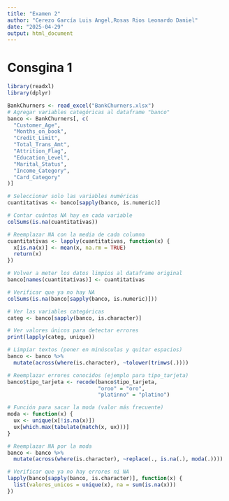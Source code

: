 ```yaml
---
title: "Examen 2"
author: "Cerezo García Luis Angel,Rosas Rios Leonardo Daniel"
date: "2025-04-29"
output: html_document
---
```

# **Consgina 1**

```r
library(readxl)
library(dplyr)

BankChurners <- read_excel("BankChurners.xlsx")
# Agregar variables categóricas al dataframe "banco"
banco <- BankChurners[, c(
  "Customer_Age", 
  "Months_on_book", 
  "Credit_Limit", 
  "Total_Trans_Amt",
  "Attrition_Flag", 
  "Education_Level", 
  "Marital_Status", 
  "Income_Category", 
  "Card_Category"
)]


```



```r
# Seleccionar solo las variables numéricas
cuantitativas <- banco[sapply(banco, is.numeric)]

# Contar cuántos NA hay en cada variable
colSums(is.na(cuantitativas))

```

```r
# Reemplazar NA con la media de cada columna
cuantitativas <- lapply(cuantitativas, function(x) {
  x[is.na(x)] <- mean(x, na.rm = TRUE)
  return(x)
})

# Volver a meter los datos limpios al dataframe original
banco[names(cuantitativas)] <- cuantitativas

# Verificar que ya no hay NA
colSums(is.na(banco[sapply(banco, is.numeric)]))

```



```r
# Ver las variables categóricas
categ <- banco[sapply(banco, is.character)]

# Ver valores únicos para detectar errores
print(lapply(categ, unique))

```
```r

# Limpiar textos (poner en minúsculas y quitar espacios)
banco <- banco %>%
  mutate(across(where(is.character), ~tolower(trimws(.))))

# Reemplazar errores conocidos (ejemplo para tipo_tarjeta)
banco$tipo_tarjeta <- recode(banco$tipo_tarjeta,
                             "oroo" = "oro",
                             "platinno" = "platino")

# Función para sacar la moda (valor más frecuente)
moda <- function(x) {
  ux <- unique(x[!is.na(x)])
  ux[which.max(tabulate(match(x, ux)))]
}

# Reemplazar NA por la moda
banco <- banco %>%
  mutate(across(where(is.character), ~replace(., is.na(.), moda(.))))

# Verificar que ya no hay errores ni NA
lapply(banco[sapply(banco, is.character)], function(x) {
  list(valores_unicos = unique(x), na = sum(is.na(x)))
})

```



